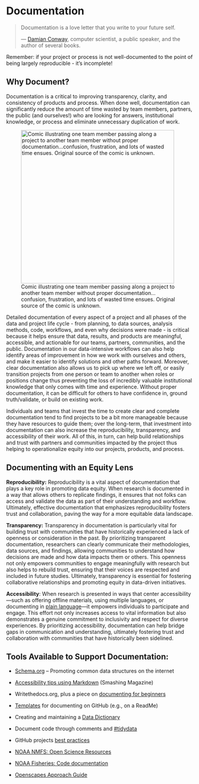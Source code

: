 # Documentation

> Documentation is a love letter that you write to your future self.
>
> — [Damian Conway](http://damian.conway.org/), computer scientist, a public speaker, and the author of several books.

::: callout-important
Remember: if your project or process is not well-documented to the point of being largely reproducible - it's incomplete!
:::

## Why Document?

Documentation is a critical to improving transparency, clarity, and consistency of products and process. When done well, documentation can significantly reduce the amount of time wasted by team members, partners, the public (and ourselves!) who are looking for answers, institutional knowledge, or process and eliminate unnecessary duplication of work.

![Comic illustrating one team member passing along a project to another team member without proper documentation...confusion, frustration, and lots of wasted time ensues. Original source of the comic is unknown.](images/The_Handover.png){fig-alt="\"The Handover\" comic with four panels. Panel 1 shows two people in front of a computer monitor. One person says \"This is my code\" to the other person. Panel 2 shows the first person adding \"It's your problem now\". Panel 3 shows the first person saying \"I'm out\" as they walk away. Panel 4 shows the second person looking blankly at the computer monitor." width="412"}

Detailed documentation of every aspect of a project and all phases of the data and project life cycle - from planning, to data sources, analysis methods, code, workflows, and even why decisions were made - is critical because it helps ensure that data, results, and products are meaningful, accessible, and actionable for our teams, partners, communities, and the public. Documentation in our data-intensive workflows can also help identify areas of improvement in how we work with ourselves and others, and make it easier to identify solutions and other paths forward. Moreover, clear documentation also allows us to pick up where we left off, or easily transition projects from one person or team to another when roles or positions change thus preventing the loss of incredibly valuable institutional knowledge that only comes with time and experience. Without proper documentation, it can be difficult for others to have confidence in, ground truth/validate, or build on existing work.

Individuals and teams that invest the time to create clear and complete documentation tend to find projects to be a bit more manageable because they have resources to guide them; over the long-term, that investment into documentation can also increase the reproducibility, transparency, and accessibility of their work. All of this, in turn, can help build relationships and trust with partners and communities impacted by the project thus helping to operationalize equity into our projects, products, and process.

## Documenting with an Equity Lens

**Reproducibility:** Reproducibility is a vital aspect of documentation that plays a key role in promoting data equity. When research is documented in a way that allows others to replicate findings, it ensures that not folks can access and validate the data as part of their understanding and workflow. Ultimately, effective documentation that emphasizes reproducibility fosters trust and collaboration, paving the way for a more equitable data landscape.

**Transparency:** Transparency in documentation is particularly vital for building trust with communities that have historically experienced a lack of openness or consideration in the past. By prioritizing transparent documentation, researchers can clearly communicate their methodologies, data sources, and findings, allowing communities to understand how decisions are made and how data impacts them or others. This openness not only empowers communities to engage meaningfully with research but also helps to rebuild trust, ensuring that their voices are respected and included in future studies. Ultimately, transparency is essential for fostering collaborative relationships and promoting equity in data-driven initiatives.

**Accessibility**: When research is presented in ways that center accessibility—such as offering offline materials, using multiple languages, or documenting in [plain language](https://cawaterboarddatacenter.github.io/equity-data-handbook/assure-analyze/vis.html#use-plain-accessible-and-inclusive-language)—it empowers individuals to participate and engage. This effort not only increases access to vital information but also demonstrates a genuine commitment to inclusivity and respect for diverse experiences. By prioritizing accessibility, documentation can help bridge gaps in communication and understanding, ultimately fostering trust and collaboration with communities that have historically been sidelined.

## Tools Available to Support Documentation:

-   [Schema.org](https://schema.org/) -- Promoting common data structures on the internet

-   [Accessibility tips using Markdown](https://www.smashingmagazine.com/2021/09/improving-accessibility-of-markdown/) (Smashing Magazine)

-   Writethedocs.org, plus a piece on [documenting for beginners](https://www.writethedocs.org/guide/writing/beginners-guide-to-docs/)

-   [Templates](https://github.com/kylelobo/The-Documentation-Compendium#templates-) for documenting on GitHub (e.g., on a ReadMe)

-   Creating and maintaining a [Data Dictionary](https://www.fgdc.gov/metadata/csdgm-standard)

-   Document code through comments and [#tidydata](https://vita.had.co.nz/papers/tidy-data.pdf)

-   GitHub projects [best practices](https://docs.github.com/en/issues/planning-and-tracking-with-projects/learning-about-projects/best-practices-for-projects)

-   [NOAA NMFS: Open Science Resources](https://nmfs-opensci.github.io/ResourceBook/)

-   [NOAA Fisheries: Code documentation](https://noaa-fisheries-integrated-toolbox.github.io/resources/best-practices/code-documentation/)

-   [Openscapes Approach Guide](https://openscapes.github.io/approach-guide/)
